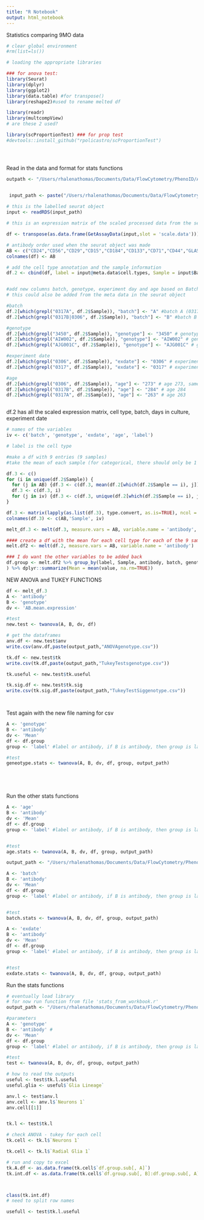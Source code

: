 ```yaml
---
title: "R Notebook"
output: html_notebook
---
```


Statistics comparing 9MO data


```r
# clear global environment
#rm(list=ls())

# loading the appropriate libraries

### for anova test: 
library(Seurat)
library(dplyr)
library(ggplot2)
library(data.table) #for transpose()
library(reshape2)#used to rename melted df

library(readr)
library(multcompView)
# are these 2 used?

library(scProportionTest) ### for prop test 
#devtools::install_github("rpolicastro/scProportionTest")





```

Read in the data and format for stats functions

```r
outpath <- "/Users/rhalenathomas/Documents/Data/FlowCytometry/PhenoID/Analysis/PaperFigures/"


 input_path <- paste("/Users/rhalenathomas/Documents/Data/FlowCytometry/PhenoID/Analysis/PaperFigures/","All9MOannaote.12072022.Rds")
 
# this is the labelled seurat object
input <- readRDS(input_path)

# this is an expression matrix of the scaled processed data from the seurat object

df <- transpose(as.data.frame(GetAssayData(input,slot = 'scale.data')))

# antibody order used when the seurat object was made
AB <- c("CD24","CD56","CD29","CD15","CD184","CD133","CD71","CD44","GLAST","AQP4","HepaCAM", "CD140a","O4")
colnames(df) <- AB 

# add the cell type annotation and the sample information
df.2 <- cbind(df, label = input@meta.data$cell.types, Sample = input$Batch)


#add new columns batch, genotype, experiment day and age based on Batch (the old column)
# this could also be added from the meta data in the seurat object

#batch
df.2[which(grepl("0317A", df.2$Sample)), "batch"] <- "A" #batch A (0317A = A)
df.2[which(grepl("0317B|0306", df.2$Sample)), "batch"] <- "B" #batch B (0317B ir 0306 = B)

#genotype
df.2[which(grepl("3450", df.2$Sample)), "genotype"] <- "3450" # genotype 3450
df.2[which(grepl("AIW002", df.2$Sample)), "genotype"] <- "AIW002" # genotype AIW002
df.2[which(grepl("AJG001C", df.2$Sample)), "genotype"] <- "AJG001C" # genotype AJG001C

#experiment date
df.2[which(grepl("0306", df.2$Sample)), "exdate"] <- "0306" # experiment date 0306
df.2[which(grepl("0317", df.2$Sample)), "exdate"] <- "0317" # experiment date 0317

#age
df.2[which(grepl("0306", df.2$Sample)), "age"] <- "273" # age 273, same as ex date 0306
df.2[which(grepl("0317B", df.2$Sample)), "age"] <- "284" # age 284
df.2[which(grepl("0317A", df.2$Sample)), "age"] <- "263" # age 263



```


df.2 has all the scaled expression matrix, cell type, batch, days in culture, experiment date



```r

# names of the variables
iv <- c('batch', 'genotype', 'exdate', 'age', 'label')

# label is the cell type

#make a df with 9 entries (9 samples)
#take the mean of each sample (for categorical, there should only be 1 value) 

df.3 <- c()
for (i in unique(df.2$Sample)) {
  for (j in AB) {df.3 <- c(df.3, mean(df.2[which(df.2$Sample == i), j]))}
  df.3 <- c(df.3, i)
  for (j in iv) {df.3 <- c(df.3, unique(df.2[which(df.2$Sample == i), j]))}
}

df.3 <- matrix(lapply(as.list(df.3), type.convert, as.is=TRUE), ncol = length(c(AB,'Sample', iv)), byrow = TRUE)
colnames(df.3) <- c(AB,'Sample', iv)

melt_df.3 <- melt(df.3, measure.vars = AB, variable.name = 'antibody', value.name = 'AB.mean.expression') # variable = AB name, value = AB mean expression/sample

#### create a df with the mean for each cell type for each of the 9 samples
melt.df2 <- melt(df.2, measure.vars = AB, variable.name = 'antibody')

### I do want the other variables to be added back
df.group <- melt.df2 %>% group_by(label, Sample, antibody, batch, genotype, exdate, age
) %>% dplyr::summarize(Mean = mean(value, na.rm=TRUE))

```

NEW ANOVA and TUKEY FUNCTIONS

```r

df <- melt_df.3
A <- 'antibody'
B <- 'genotype'
dv <- 'AB.mean.expression'

#test
new.test <- twanova(A, B, dv, df)

# get the dataframes 
anv.df <- new.test$anv
write.csv(anv.df,paste(output_path,"ANOVAgenotype.csv"))

tk.df <- new.test$tk
write.csv(tk.df,paste(output_path,"TukeyTestsgenotype.csv"))

tk.useful <- new.test$tk.useful

tk.sig.df <- new.test$tk.sig
write.csv(tk.sig.df,paste(output_path,"TukeyTestSiggenotype.csv"))




```


Test again with the new file naming for csv

```r

A <- 'genotype'
B <- 'antibody' 
dv <- 'Mean'
df <- df.group 
group <- 'label' #label or antibody, if B is antibody, then group is label, if B is label, then group is antibody

#test
geneotype.stats <- twanova(A, B, dv, df, group, output_path)






```


Run the other stats functions

```r
A <- 'age'
B <- 'antibody' 
dv <- 'Mean'
df <- df.group 
group <- 'label' #label or antibody, if B is antibody, then group is label, if B is label, then group is antibody


#test
age.stats <- twanova(A, B, dv, df, group, output_path)

```


```r

output_path <- "/Users/rhalenathomas/Documents/Data/FlowCytometry/PhenoID/Analysis/PaperFigures/Statists/"

A <- 'batch'
B <- 'antibody' 
dv <- 'Mean'
df <- df.group 
group <- 'label' #label or antibody, if B is antibody, then group is label, if B is label, then group is antibody


#test
batch.stats <- twanova(A, B, dv, df, group, output_path)


```

```r

A <- 'exdate'
B <- 'antibody' 
dv <- 'Mean'
df <- df.group 
group <- 'label' #label or antibody, if B is antibody, then group is label, if B is label, then group is antibody


#test
exdate.stats <- twanova(A, B, dv, df, group, output_path)


```







Run the stats functions

```r

# eventually load library
# for now run function from file 'stats_from_workbook.r'
output_path <- "/Users/rhalenathomas/Documents/Data/FlowCytometry/PhenoID/Analysis/PaperFigures/"

#parameters
A <- 'genotype' 
B <- 'antibody' #  
dv <- 'Mean'
df <- df.group 
group <- 'label' #label or antibody, if B is antibody, then group is label, if B is label, then group is antibody

#test
test <- twanova(A, B, dv, df, group, output_path)

# how to read the outputs
useful <- test$tk.l.useful
useful.glia <- useful$`Glia Lineage`

anv.l <- test$anv.l
anv.cell <- anv.l$`Neurons 1`
anv.cell[[1]]


tk.l <- test$tk.l

# check ANOVA - tukey for each cell
tk.cell <- tk.l$`Neurons 1`

tk.cell <- tk.l$`Radial Glia 1`

# run and copy to excel
tk.A.df <- as.data.frame(tk.cell$`df.group.sub[, A]`)
tk.int.df <- as.data.frame(tk.cell$`df.group.sub[, B]:df.group.sub[, A]`)



class(tk.int.df)
# need to split row names

usefull <- test$tk.l.useful



```


